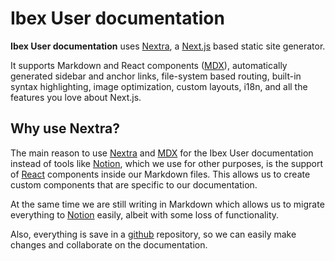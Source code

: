 
# Ibex User documentation

**Ibex User documentation** uses [Nextra](https://nextra.vercel.app/), a [Next.js](https://nextjs.org) based static site generator.

It supports Markdown and React components ([MDX](https://mdxjs.com/)),
automatically generated sidebar and anchor links, file-system based routing,
built-in syntax highlighting, image optimization, custom layouts, i18n, and all the features you love about Next.js.


## Why use Nextra?

The main reason to use [Nextra](https://nextra.vercel.app/) and [MDX](https://mdxjs.com/) for the Ibex User documentation instead of tools
like [Notion](https://www.notion.so/), which we use for other purposes, is the support of [React](https://reactjs.org/)
components inside our Markdown files. This allows us to create custom components that are specific to our documentation.

At the same time we are still writing in Markdown which allows us to migrate everything to [Notion](https://www.notion.so/)
easily, albeit with some loss of functionality.

Also, everything is save in a [github](https://github.com/Ibex-CRM/goat-dev-docs) repository, so we can easily make changes
and collaborate on the documentation.
